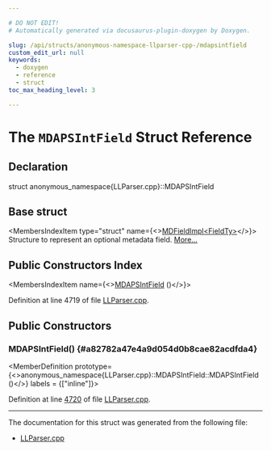 ```yaml
---

# DO NOT EDIT!
# Automatically generated via docusaurus-plugin-doxygen by Doxygen.

slug: /api/structs/anonymous-namespace-llparser-cpp-/mdapsintfield
custom_edit_url: null
keywords:
  - doxygen
  - reference
  - struct
toc_max_heading_level: 3

---
```





# The `MDAPSIntField` Struct Reference

<DoxygenPage pluginConfig={pluginConfig}>



## Declaration

<CodeBlock>struct anonymous_namespace{LLParser.cpp}::MDAPSIntField</CodeBlock>

## Base struct

<MembersIndex>

<MembersIndexItem
  type="struct"
  name={<><a href="/docs/api/structs/anonymous-namespace-llparser-cpp-/mdfieldimpl">MDFieldImpl&lt;FieldTy&gt;</a></>}>
Structure to represent an optional metadata field. <a href="/docs/api/structs/anonymous-namespace-llparser-cpp-/mdfieldimpl/#details">More...</a>
</MembersIndexItem>

</MembersIndex>

## Public Constructors Index

<MembersIndex>

<MembersIndexItem
  name={<><a href="#a82782a47e4a9d054d0b8cae82acdfda4">MDAPSIntField</a> ()</>}>
</MembersIndexItem>

</MembersIndex>


Definition at line 4719 of file <a href="/docs/api/files/lib/lib/asmparser/llparser-cpp">LLParser.cpp</a>.

<SectionDefinition>

## Public Constructors

### MDAPSIntField() {#a82782a47e4a9d054d0b8cae82acdfda4}

<MemberDefinition
  prototype={<>anonymous&#95;namespace&#123;LLParser.cpp&#125;::MDAPSIntField::MDAPSIntField ()</>}
  labels = {["inline"]}>

Definition at line <a href="/docs/api/files/lib/lib/asmparser/llparser-cpp/#l04720">4720</a> of file <a href="/docs/api/files/lib/lib/asmparser/llparser-cpp">LLParser.cpp</a>.
</MemberDefinition>

</SectionDefinition>

<hr/>

The documentation for this struct was generated from the following file:

<ul>
<li><a href="/docs/api/files/lib/lib/asmparser/llparser-cpp">LLParser.cpp</a></li>
</ul>

</DoxygenPage>
